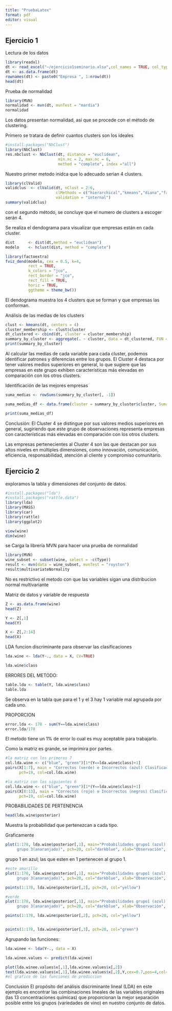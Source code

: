 ```yaml
---
title: "PruebaLatex"
format: pdf
editor: visual
---
```


## Ejercicio 1

Lectura de los datos

```r
library(readxl)
dt <- read_excel("~/ejercicio1seminario.xlsx",col_names = TRUE, col_types = "numeric")
dt <- as.data.frame(dt)
rownames(dt) <- paste0("Empresa ", 1:nrow(dt))
head(dt)
```

Prueba de normalidad

```r
library(MVN)
normalidad <- mvn(dt, mvnTest = "mardia")
normalidad
```

Los datos presentan normalidad, así que se procede con el método de clustering.

Primero se tratara de definir cuantos clusters son los ideales

```r
#install.packages("NbClust")
library(NbClust)
res.nbclust <- NbClust(dt, distance = "euclidean",
                       min.nc = 2, max.nc = 6, 
                       method = "complete", index ="all")
```

Nuestro primer metodo inidca que lo adecuado serian 4 clusters.

```r
library(clValid)
validclus  <- clValid(dt, nClust = 2:6, 
                      clMethods = c("hierarchical","kmeans","diana","fanny","pam","clara","agnes"),
                      validation = "internal")
summary(validclus)
```

con el segundo método, se concluye que el numero de clusters a escoger serán 4.

Se realiza el dendograma para visualizar que empresas están en cada cluster.

```r
dist      <- dist(dt,method = "euclidean")
modelo    <- hclust(dist, method = "complete")

library(factoextra)
fviz_dend(modelo, cex = 0.5, k=4, 
          rect = TRUE,  
          k_colors = "jco",
          rect_border = "jco", 
          rect_fill = TRUE,
          horiz = TRUE,
          ggtheme = theme_bw())
```

El dendograma muestra los 4 clusters que se forman y que empresas las conforman.

Análisis de las medias de los clusters

```r
clust <- kmeans(dt, centers = 4)
cluster_membership <- clust$cluster
dt_clustered <- cbind(dt, cluster = cluster_membership)
summary_by_cluster <- aggregate(. ~ cluster, data = dt_clustered, FUN = mean)
print(summary_by_cluster)
```

Al calcular las medias de cada variable para cada cluster, podemos identificar patrones y diferencias entre los grupos. El Cluster 4 destaca por tener valores medios superiores en general, lo que sugiere que las empresas en este grupo exhiben características más elevadas en comparación con los otros clusters.

Identificación de las mejores empresas

```r
suma_medias <- rowSums(summary_by_cluster[, -1])

suma_medias_df <- data.frame(cluster = summary_by_cluster$cluster, Suma_de_Medias = suma_medias)

print(suma_medias_df)
```

Conclusión: El Cluster 4 se distingue por sus valores medios superiores en general, sugiriendo que este grupo de observaciones representa empresas con características más elevadas en comparación con los otros clusters.

Las empresas pertenecientes al Cluster 4 son las que destacan por sus altos niveles en múltiples dimensiones, como innovación, comunicación, eficiencia, responsabilidad, atención al cliente y compromiso comunitario.

## Ejercicio 2

exploramos la tabla y dimensiones del conjunto de datos.

```r
#install.packages("lda")
#install.packages("rattle.data")
library(lda)
library(MASS)
library(car)
library(rattle)
library(ggplot2)

view(wine) 
dim(wine)
```

se Carga la librería MVN para hacer una prueba de normalidad

```r
library(MVN)
wine_subset <- subset(wine, select = -c(Type))
result <- mvn(data = wine_subset, mvnTest = "royston")
result$multivariateNormality
```

No es restrictivo el metodo con que las variables sigan una distribucion normal multivariante

Matriz de datos y variable de respuesta

```r
Z <- as.data.frame(wine)
head(Z)

Y <- Z[,1]
head(Y)

X <- Z[,2:14]
head(X)
```

LDA funcion discriminante para observar las clasificaciones

```r
lda.wine <- lda(Y~., data = X, CV=TRUE)

lda.wine$class 
```

ERRORES DEL METODO:

```r
table.lda <- table(Y, lda.wine$class)
table.lda
```

Se observa en la tabla que para el 1 y el 3 hay 1 variable mal agrupada por cada uno.

PROPORCION

```r
error.lda <- 178 - sum(Y==lda.wine$class)
error.lda/178
```

El metodo tiene un 1% de error lo cual es muy aceptable para trabajarlo.

Como la matriz es grande, se imprimira por partes.

```r
#la matriz con los primeros 7
col.lda.wine <- c("blue", "green")[1*(Y==lda.wine$class)+1]
pairs(X[1:7], main = "Correctos (verde) e Incorrectos (azul) Clasificacion de vinos por Discriminante",
      pch=19, col=col.lda.wine)

```

```r
#la matriz con los siguientes 6
col.lda.wine <- c("blue", "green")[1*(Y==lda.wine$class)+1]
pairs(X[8:13], main = "Correctos (rojo) e Incorrectos (negros) Clasificacion de vinos por Discriminante",
      pch=19, col=col.lda.wine)
```

PROBABILIDADES DE PERTENENCIA

```r
head(lda.wine$posterior)
```

Muestra la probabilidad que pertenezcan a cada tipo.

Graficamente

```r
plot(1:178, lda.wine$posterior[,1], main="Probabilidades grupo1 (azul), grupo2 (verde) y
     grupo 3(anaranjado)", pch=20, col="darkblue", xlab="Observaciòn", ylab="Probabilidad")


```

grupo 1 en azul; las que esten en 1 pertenecen al grupo 1.

```r
#este amarillo
plot(1:178, lda.wine$posterior[,1], main="Probabilidades grupo1 (azul), grupo2 (verde) y
     grupo 3(anaranjado)", pch=20, col="darkblue", xlab="Observaciòn", ylab="Probabilidad")

points(1:178, lda.wine$posterior[,2], pch=20, col="yellow")


```

```r
#verde
plot(1:178, lda.wine$posterior[,1], main="Probabilidades grupo1 (azul), grupo2 (verde) y
     grupo 3(anaranjado)", pch=20, col="darkblue", xlab="Observaciòn", ylab="Probabilidad")

points(1:178, lda.wine$posterior[,2], pch=20, col="yellow")


points(1:178, lda.wine$posterior[,3], pch=20, col="green")
```

Agrupando las funciones:

```r
lda.winee <- lda(Y~., data = X)

lda.winee.values <- predict(lda.winee)

plot(lda.winee.values$x[,1],lda.winee.values$x[,2]) 
text(lda.winee.values$x[,1],lda.winee.values$x[,2],Y,cex=0.7,pos=4,col="red")
#el grafico de las funciones de prediccion 

```

Conclusion El propósito del análisis discriminante lineal (LDA) en este ejemplo es encontrar las combinaciones lineales de las variables originales (las 13 concentraciones químicas) que proporcionan la mejor separación posible entre los grupos (variedades de vino) en nuestro conjunto de datos.
